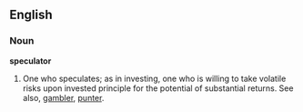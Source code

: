 ==English==

===Noun===

'''speculator'''

#One who speculates; as in investing, one who is willing to take volatile risks upon invested principle for the potential of substantial returns.  See also, [[gambler]], [[punter]].